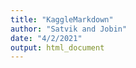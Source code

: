 ```yaml
---
title: "KaggleMarkdown"
author: "Satvik and Jobin"
date: "4/2/2021"
output: html_document
---
```




```r

```

